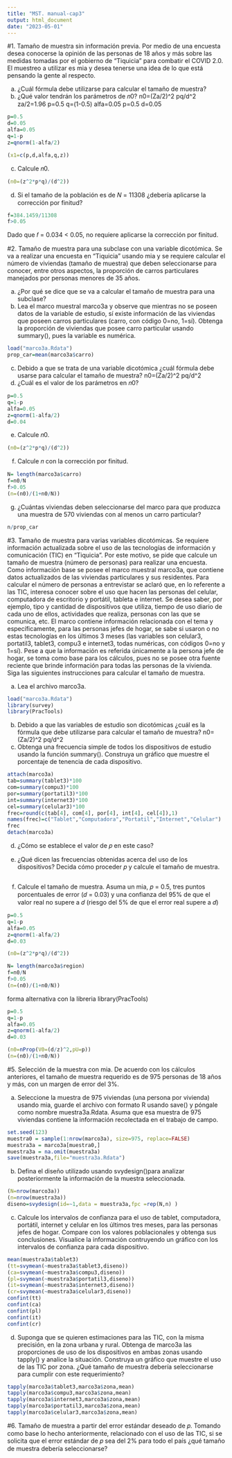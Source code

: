 ```yaml
---
title: "MST. manual-cap3"
output: html_document
date: "2023-05-01"
---
```

#1. Tamaño de muestra sin información previa.
Por medio de una encuesta desea conocerse la 
opinión de las personas de 18 años y más sobre las medidas tomadas por el gobierno de 
“Tiquicia” para combatir el COVID 2.0. El muestreo a utilizar es mia y desea tenerse una idea de 
lo que está pensando la gente al respecto.

a. ¿Cuál fórmula debe utilizarse para calcular el tamaño de muestra?
b. ¿Qué valor tendrán los parámetros de 𝑛0?
n0=(Za/2)^2 pq/d^2
za/2=1.96
p=0.5
q=(1-0.5)
alfa=0.05
p=0.5
d=0.05
```r
p=0.5
d=0.05
alfa=0.05
q=1-p
z=qnorm(1-alfa/2)

(x1=c(p,d,alfa,q,z))
```

c. Calcule 𝑛0.
```r
(n0=(z^2*p*q)/(d^2))
```

d. Si el tamaño de la población es de 𝑁 = 11308 ¿debería aplicarse la corrección por finitud?
```r
f=384.1459/11308
f>0.05
```
Dado que 𝑓 = 0.034 < 0.05, no requiere aplicarse la corrección por finitud.

#2. Tamaño de muestra para una subclase con una variable dicotómica.
Se va a realizar una 
encuesta en “Tiquicia” usando mia y se requiere calcular el número de viviendas (tamaño de 
muestra) que deben seleccionarse para conocer, entre otros aspectos, la proporción de carros 
particulares manejados por personas menores de 35 años.

a. ¿Por qué se dice que se va a calcular el tamaño de muestra para una subclase?
b. Lea el marco muestral marco3a y observe que mientras no se poseen datos de la variable de 
estudio, sí existe información de las viviendas que poseen carros particulares (carro, con 
código 0=no, 1=sí). Obtenga la proporción de viviendas que posee carro particular usando 
summary(), pues la variable es numérica.
```r
load("marco3a.Rdata")
prop_car=mean(marco3a$carro)
```
c. Debido a que se trata de una variable dicotómica ¿cuál fórmula debe usarse para calcular el 
tamaño de muestra?
n0=(Za/2)^2 pq/d^2
d. ¿Cuál es el valor de los parámetros en 𝑛0?
```r
p=0.5
q=1-p
alfa=0.05
z=qnorm(1-alfa/2)
d=0.04
```

e. Calcule 𝑛0.
```r
(n0=(z^2*p*q)/(d^2))
```

f. Calcule 𝑛 con la corrección por finitud.
```r
N= length(marco3a$carro)
f=n0/N
f>0.05
(n=(n0)/(1+n0/N))
```

g. ¿Cuántas viviendas deben seleccionarse del marco para que produzca una muestra de 570 
viviendas con al menos un carro particular?
```r
n/prop_car
```

#3. Tamaño de muestra para varias variables dicotómicas. 
Se requiere información 
actualizada sobre el uso de las tecnologías de información y comunicación (TIC) en “Tiquicia”. 
Por este motivo, se pide que calcule un tamaño de muestra (número de personas) para realizar 
una encuesta. Como información base se posee el marco muestral marco3a, que contiene datos 
actualizados de las viviendas particulares y sus residentes. Para calcular el número de personas a 
entrevistar se aclaró que, en lo referente a las TIC, interesa conocer sobre el uso que hacen las 
personas del celular, computadora de escritorio y portátil, tableta e internet. Se desea saber, por 
ejemplo, tipo y cantidad de dispositivos que utiliza, tiempo de uso diario de cada uno de ellos, 
actividades que realiza, personas con las que se comunica, etc. El marco contiene información 
relacionada con el tema y específicamente, para las personas jefes de hogar, se sabe si usaron o 
no estas tecnologías en los últimos 3 meses (las variables son celular3, portatil3, tablet3, 
compu3 e internet3, todas numéricas, con códigos 0=no y 1=sí). Pese a que la información es 
referida únicamente a la persona jefe de hogar, se toma como base para los cálculos, pues no se 
posee otra fuente reciente que brinde información para todas las personas de la vivienda. Siga las 
siguientes instrucciones para calcular el tamaño de muestra.

a. Lea el archivo marco3a.
```r
load("marco3a.Rdata")
library(survey)
library(PracTools)
```

b. Debido a que las variables de estudio son dicotómicas ¿cuál es la fórmula que debe 
utilizarse para calcular el tamaño de muestra?
n0=(Za/2)^2 pq/d^2
c. Obtenga una frecuencia simple de todos los dispositivos de estudio usando la función 
summary(). Construya un gráfico que muestre el porcentaje de tenencia de cada dispositivo.
```r
attach(marco3a)
tab=summary(tablet3)*100
com=summary(compu3)*100
por=summary(portatil3)*100
int=summary(internet3)*100
cel=summary(celular3)*100
frec=round(c(tab[4], com[4], por[4], int[4], cel[4]),1)
names(frec)=c("Tablet","Computadora","Portatil","Internet","Celular")
frec
detach(marco3a)
```

d. ¿Cómo se establece el valor de 𝑝 en este caso?

e. ¿Qué dicen las frecuencias obtenidas acerca del uso de los dispositivos? Decida cómo 
proceder 𝑝 y calcule el tamaño de muestra.
```r
```

f. Calcule el tamaño de muestra. Asuma un mia, 𝑝 = 0.5, tres puntos porcentuales de error 
(𝑑 = 0.03) y una confianza del 95% de que el valor real no supere a 𝑑 (riesgo del 5% de 
que el error real supere a 𝑑)

```r
p=0.5
q=1-p
alfa=0.05
z=qnorm(1-alfa/2)
d=0.03

(n0=(z^2*p*q)/(d^2))

N= length(marco3a$region)
f=n0/N
f>0.05
(n=(n0)/(1+n0/N))
```
forma alternativa con la libreria 
library(PracTools)

```r
p=0.5
q=1-p
alfa=0.05
z=qnorm(1-alfa/2)
d=0.03

(n0=nProp(V0=(d/z)^2,pU=p))
(n=(n0)/(1+n0/N))
```

#5. Selección de la muestra con mia.
De acuerdo con los cálculos anteriores, el tamaño de 
muestra requerido es de 975 personas de 18 años y más, con un margen de error del 3%.

a. Seleccione la muestra de 975 viviendas (una persona por vivienda) usando mia, guarde el 
archivo con formato R usando save() y póngale como nombre muestra3a.Rdata. Asuma que 
esa muestra de 975 viviendas contiene la información recolectada en el trabajo de campo.
```r
set.seed(123)
muestra0 = sample(1:nrow(marco3a), size=975, replace=FALSE)
muestra3a = marco3a[muestra0,] 
muestra3a = na.omit(muestra3a)
save(muestra3a,file="muestra3a.Rdata")
```

b. Defina el diseño utilizado usando svydesign()para analizar posteriormente la información de 
la muestra seleccionada.
```r
(N=nrow(marco3a))
(n=nrow(muestra3a))
diseno=svydesign(id=~1,data = muestra3a,fpc =rep(N,n) )
```

c. Calcule los intervalos de confianza para el uso de tablet, computadora, portátil, internet y 
celular en los últimos tres meses, para las personas jefes de hogar. Compare con los valores 
poblacionales y obtenga sus conclusiones. Visualice la información contruyendo un gráfico 
con los intervalos de confianza para cada dispositivo.
```r
mean(muestra3a$tablet3)
(tt=svymean(~muestra3a$tablet3,diseno))
(ca=svymean(~muestra3a$compu3,diseno))
(pl=svymean(~muestra3a$portatil3,diseno))
(it=svymean(~muestra3a$internet3,diseno))
(cr=svymean(~muestra3a$celular3,diseno))
confint(tt)
confint(ca)
confint(pl)
confint(it)
confint(cr)

```

d. Suponga que se quieren estimaciones para las TIC, con la misma precisión, en la zona 
urbana y rural. Obtenga de marco3a las proporciones de uso de los dispositivos en ambas 
zonas usando tapply() y analice la situación. Construya un gráfico que muestre el uso de las 
TIC por zona. ¿Qué tamaño de muestra debería seleccionarse para cumplir con este 
requerimiento?

```r
tapply(marco3a$tablet3,marco3a$zona,mean)
tapply(marco3a$compu3,marco3a$zona,mean)
tapply(marco3a$internet3,marco3a$zona,mean)
tapply(marco3a$portatil3,marco3a$zona,mean)
tapply(marco3a$celular3,marco3a$zona,mean)
```
#6. Tamaño de muestra a partir del error estándar deseado de 𝑝.
Tomando como base lo 
hecho anteriormente, relacionado con el uso de las TIC, si se solicita que el error estándar de 𝑝
sea del 2% para todo el país ¿qué tamaño de muestra debería seleccionarse?
```r
```

